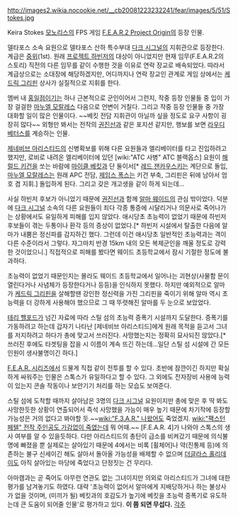 http://images2.wikia.nocookie.net/__cb20081223232241/fear/images/5/51/Stokes.jpg

Keira Stokes [[모노리스]]의 FPS 게임 [[F.E.A.R.2 Project Origin]]의 등장 인물. 

델타포스 소속 요원으로 델타포스 산하 특수부대 [[다크 시그널]]의 지휘관으로 등장한다. 계급은 [[중위]](1st). 원래 [[프로젝트 하빈저]]의 대상이 아니었지만 현재 임무(F.E.A.R.2의 스토리) 직전의 다른 임무를 같이 수행한 것을 이유로 연락 장교로 배속되었다. 따라서 계급상으로는 소대장에 해당하겠지만, 어디까지나 연락 장교인 관계로 게임 상에서는 [[케드릭 그리핀]] 상사가 실질적으로 지휘를 한다.

멤버 내 [[홍일점]]이기는 하나 근본적으로 군인이어서 그런지, 작중 등장 인물들 중 입이 가장 걸걸한 [[마누엘 모랄레스]] 다음으로 언변이 거칠다. 그리고 작중 등장 인물들 중 가장 대화할 일이 많은 인물이다. ~~베킷 전담 지휘관이 아닐까 싶을 정도로 요구 사항이 굉장히 많다~~ 외형만 봐서는 전작의 [[권진선]]과 같은 포지션 같지만, 행보를 보면 [[라우디 베터스]]를 계승하는 인물. 

[[제네비브 아리스티드]]의 신병확보를 위해 다른 요원들과 엘리베이터를 타고 진입하려고 했지만, 로비로 내려온 엘리베이터에 있던 [wiki:"ATC 사병" ATC 블랙옵스] 요원이 [[해럴드 키건]]을 쏘는 바람에 [[마이클 베킷]]과 단 둘이서[* [[레드 잰카우스키]]는 계단으로 돌입, [[마누엘 모랄레스]]는 원래 APC 전담, [[제임스 폭스]]는 키건 부축, 그리핀은 뒤에 남아서 엄호 겸 지휘.] 돌입하게 된다. 그리고 갖은 개고생을 같이 하게 되는데...

사실 하빈저 후보가 아니었기 때문에 [[권진선]]과 함께 [[알마 웨이드]]의 관심 밖이었다. 덕분에 [[다크 시그널]] 소속의 다른 요원들이 죄다 각종 통증에 시달리거나 의문사로 죽어나가는 상황에서도 유일하게 피해를 입지 않았다. 애시당초 초능력이 없었기 때문에 하빈저 후보들이 겪는 두통이나 환각 등의 증상이 없었다.[* 하빈저 시설에서 탈출한 다음에 알마가 내뿜은 정신파를 감지하긴 했다. 그런데 이건 애시당초 일반적인 초능력과는 격이 다른 수준이라서 그렇다. 자그마치 반경 15km 내의 모든 복제군인을 깨울 정도로 강력한 것이었으니.] 직접적으로 피해를 봤다면 웨이드 초등학교에서 잠시 기절한 정도에 불과하다. 

초능력이 없었기 때문인지는 몰라도 웨이드 초등학교에서 일어나는 괴현상(사물함 문이 열린다거나 사념체가 등장한다거나 등등)을 인식하지 못했다. 하지만 예외적으로 알마가 [[케드릭 그리핀]]을 살해할땐 강인한 정신력을 가진 그리핀을 죽이기 위해 알마 역시 초능력을 더 강하게 사용해야 했으므로 그 때 뚜렷해진 알마를 두 눈으로 보았었다.

[[테리 핼포드]]가 넘긴 자료에 따라 스틸 섬의 초능력 증폭기 시설까지 도달한다. 증폭기를 가동하려고 하는데 갑자기 나타난 [제네비브 아리스티드]에게 원래 목적을 듣고서 그녀를 저지하려고 하다가 총에 맞고서 쓰러진다. 사망했는지는 정확히 묘사되진 않았다.[* 쓰러진 후에도 타겟팅을 잡을 시 이름이 계속 뜨긴 하는데...일단 스틸 섬 시설에 간 모든 인원이 생사불명이긴 하다.]

[[F.E.A.R. 시리즈]]에서 드물게 직접 같이 전투를 할 수 있다. 초반에 잠깐이긴 하지만 확실하게 싸워주는 인물은 스톡스가 유일하다고 할 수 있다. 그 외에도 전자장비 사용에 능력이 있는지 콘솔 작동이나 보안기기 처리를 하는 모습도 보여준다.

스틸 섬에 도착할 때까지 살아남은 3명의 [[다크 시그널]] 요원이지만 총에 맞은 후 딱 봐도 사망한듯한 상황이 연출되어서 즉석 사망했을 가능이 매우 높기 때문에 차기작에 등장할 가능성은 거의 없다고 봐야할 듯.~~[[wiki:"F.3.A.R." 나왔어도]] 죽었겠지. [[wiki:"팩스턴 페텔" 전작 주인공도 가감없이 죽였는데]] 뭐 어때.~~ [F.E.A.R. 4]가 나와야 스톡스의 생사 여부를 알 수 있을듯하다. 다만 아리스티드의 총탄이 급소를 비켜갔기 때문에 의식불명에 빠졌을 뿐 실제로는 살아있기 때문에 4에서는 비록 [휠체어]나 약(진통제 등)에 의존하는 불구 신세이긴 해도 살아서 돌아올 가능성을 배제할 수 없으며 [[더글라스 홀리데이]]도 아직 살아있는 마당에 죽었다고 단정짓는 건 무리다.

아마캠과는 곧 죽어도 아무런 연관도 없는 그녀이지만 의외로 아리스티드가 그녀에 대한 평가를 남겨놓기도 하였다. 대략 '초능력이 없어서 알마에게 지배당하거나 하는 불상사가 없을 것이며, (미끼가 될) 베킷과의 호감도가 높기에 베킷을 초능력 증폭기로 유도하는데 큰 도움이 되어줄 인물'로 평가하고 있다. '''이 쯤 되면 무섭다.'''
[[각주]]
